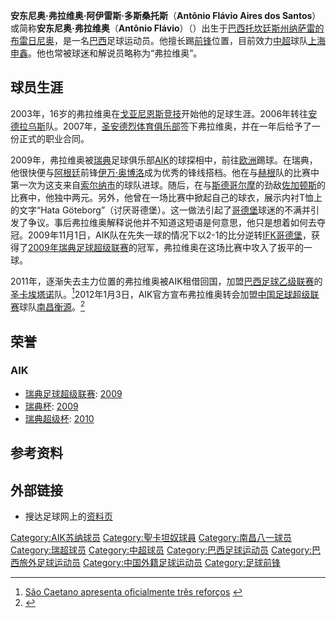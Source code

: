 {{noteta|G1=足球}}{{infobox Football biography
| playername     = 安东尼奥·弗拉维奥<br/>Antônio Flávio
| image          = [[File:Antônio_Flávio.jpg|200px]]
| fullname       = Antônio Flávio Aires dos Santos
| dateofbirth    = {{birth date and age|1987|1|5|df=y}}
| cityofbirth    = [[纳萨雷的布雷日尼奥|纳萨雷的布雷日尼奥]]
| countryofbirth = [[巴西|巴西]]
| height         = {{height|m=1.75}}
| position       = [[前锋_(足球)|前锋]]
| currentclub    = [[上海申鑫|上海申鑫]]
| clubnumber     = 12
| youthyears1    = 2003–2005 |youthclubs1 = [[戈亚尼恩斯竞技俱乐部|戈亚尼恩斯竞技]]
| youthyears2    = 2005–2006 |youthclubs2 = [[巴西安德拉乌斯足球俱乐部|安德拉乌斯]]
| youthyears3    = 2007      |youthclubs3 = [[圣安德烈体育俱乐部|圣安德烈]]
| years1         = 2008–2009 |clubs1 = [[圣安德烈体育俱乐部|圣安德烈]]                    |caps1 = 27 |goals1 = 7
| years2         = 2009–2011     |clubs2 = [[AIK足球会|AIK]]                                          |caps2 = 39 |goals2 = 7
| years3         = 2011     |clubs3 = → [[圣卡埃塔诺体育会|圣卡埃塔诺]] (租借)   |caps3 = 33  |goals3 = 7
| years4         = 2012–    |clubs4 = [[上海申鑫|上海申鑫]]<!-- LEAGUE ONLY -->
| pcupdate       = 14:41, 20 December 2011 (UTC)
}}

'''安东尼奥·弗拉维奥·阿伊雷斯·多斯桑托斯'''（'''Antônio Flávio Aires dos Santos'''）或简称'''安东尼奥·弗拉维奥'''（'''Antônio Flávio'''）（{{bd|1987年|1月5日|||Antonio Flavio }}）出生于[[巴西|巴西]][[托坎廷斯州|托坎廷斯州]][[纳萨雷的布雷日尼奥|纳萨雷的布雷日尼奥]]，是一名[[巴西|巴西]]足球运动员。他擅长踢[[前锋_(足球)|前锋]]位置，目前效力[[中超|中超]]球队[[上海申鑫|上海申鑫]]。他也常被球迷和解说员略称为“弗拉维奥”。

==球员生涯==
2003年，16岁的弗拉维奥在[[戈亚尼恩斯竞技俱乐部|戈亚尼恩斯竞技]]开始他的足球生涯。2006年转往[[巴西安德拉乌斯足球俱乐部|安德拉乌斯]]队。2007年，[[圣安德烈体育俱乐部|圣安德烈体育俱乐部]]签下弗拉维奥，并在一年后给予了一份正式的职业合同。

2009年，弗拉维奥被[[瑞典|瑞典]]足球俱乐部[[AIK足球会|AIK]]的球探相中，前往[[欧洲|欧洲]]踢球。在瑞典，他很快便与[[阿根廷|阿根廷]]前锋[[伊万·奥博洛|伊万·奥博洛]]成为优秀的锋线搭档。他在与[[赫根足球俱乐部|赫根]]队的比赛中第一次为这支来自[[索尔纳市|索尔纳市]]的球队进球。随后，在与[[斯德哥尔摩|斯德哥尔摩]]的劲敌[[佐加顿斯足球俱乐部|佐加顿斯]]的比赛中，他独中两元。另外，他曾在一场比赛中掀起自己的球衣，展示内衬T恤上的文字“Hata Göteborg”（讨厌哥德堡）。这一做法引起了[[哥德堡|哥德堡]]球迷的不满并引发了争议。事后弗拉维奥解释说他并不知道这短语是何意思，他只是想着如何去夺冠。2009年11月1日，AIK队在先失一球的情况下以2-1的比分逆转[[哥德堡体育俱乐部|IFK哥德堡]]，获得了[[2009年瑞典足球超级联赛|2009年瑞典足球超级联赛]]的冠军，弗拉维奥在这场比赛中攻入了扳平的一球。

2011年，逐渐失去主力位置的弗拉维奥被AIK租借回国，加盟[[巴西足球乙级联赛|巴西足球乙级联赛]]的[[圣卡埃塔诺体育会|圣卡埃塔诺]]队。<ref>[http://www.lancenet.com.br/sao-caetano/Caetano-apresenta-oficialmente-reforcos_0_412758786.html São Caetano apresenta oficialmente três reforços] {{Wayback|url=http://www.lancenet.com.br/sao-caetano/Caetano-apresenta-oficialmente-reforcos_0_412758786.html |date=20150526003254 }} {{pt icon}}</ref>2012年1月3日，AIK官方宣布弗拉维奥转会加盟[[中国足球超级联赛|中国足球超级联赛]]球队[[南昌衡源|南昌衡源]]。<ref>{{cite web|date=|url=http://www.fotbolltransfers.com/site/news/15311.html|title=Officiellt: Antonio Flavio till Nanchang Hengyuan FC|publisher=Fotbolltransfers|accessdate=3 January 2012|language=sv|archive-date=2012-08-01|archive-url=https://www.webcitation.org/69bSGZbWj?url=http://www.fotbolltransfers.com/site/news/15311.html|dead-url=no}}</ref>

== 荣誉 ==
=== AIK ===
* [[瑞典足球超级联赛|瑞典足球超级联赛]]: [[2009赛季瑞典足球超级联赛|2009]]
* [[瑞典杯|瑞典杯]]: [[2009赛季瑞典杯|2009]]
* [[瑞典超级杯|瑞典超级杯]]: [[2010赛季瑞典超级杯|2010]]

==参考资料==
{{reflist}}

==外部链接==
*搜达足球网上的[http://www.sodasoccer.com/search/player/C3A722D39617355B.html 资料页]{{Wayback|url=http://www.sodasoccer.com/search/player/C3A722D39617355B.html |date=20120629000533 }}

{{Translation/Ref|sv|Antônio Flávio|oldid=10258784}}

{{2012年中超分类名单南昌}}
{{2013年中超分类名单上海申鑫}}

{{DEFAULTSORT:Flavio, Antonio}}
[[Category:AIK苏纳球员|Category:AIK苏纳球员]]
[[Category:聖卡坦奴球員|Category:聖卡坦奴球員]]
[[Category:南昌八一球员|Category:南昌八一球员]]
[[Category:瑞超球员|Category:瑞超球员]]
[[Category:中超球员|Category:中超球员]]
[[Category:巴西足球运动员|Category:巴西足球运动员]]
[[Category:巴西旅外足球运动员|Category:巴西旅外足球运动员]]
[[Category:中国外籍足球运动员|Category:中国外籍足球运动员]]
[[Category:足球前锋|Category:足球前锋]]
